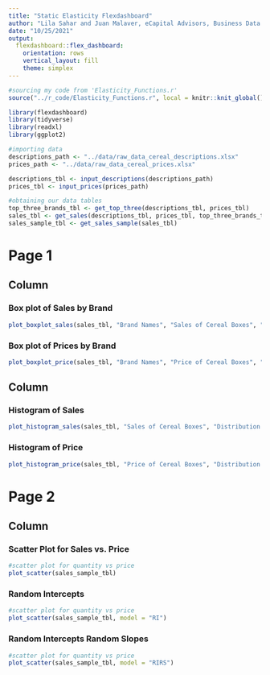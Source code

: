 ```yaml
---
title: "Static Elasticity Flexdashboard"
author: "Lila Sahar and Juan Malaver, eCapital Advisors, Business Data Science"
date: "10/25/2021"
output: 
  flexdashboard::flex_dashboard:
    orientation: rows
    vertical_layout: fill
    theme: simplex
---
```


```r
#sourcing my code from 'Elasticity_Functions.r'
source("../r_code/Elasticity_Functions.r", local = knitr::knit_global())
```

```r
library(flexdashboard)
library(tidyverse)
library(readxl)
library(ggplot2)

#importing data
descriptions_path <- "../data/raw_data_cereal_descriptions.xlsx"
prices_path <- "../data/raw_data_cereal_prices.xlsx"

descriptions_tbl <- input_descriptions(descriptions_path)
prices_tbl <- input_prices(prices_path)
```
```r
#obtaining our data tables
top_three_brands_tbl <- get_top_three(descriptions_tbl, prices_tbl)
sales_tbl <- get_sales(descriptions_tbl, prices_tbl, top_three_brands_tbl)
sales_sample_tbl <- get_sales_sample(sales_tbl)
```

Page 1
=======================================================================

Column {.tabset}
-----------------------------------------------------------------------

### Box plot of Sales by Brand

```r
plot_boxplot_sales(sales_tbl, "Brand Names", "Sales of Cereal Boxes", "Distribution of Sales by Brand")
```

### Box plot of Prices by Brand

```r
plot_boxplot_price(sales_tbl, "Brand Names", "Price of Cereal Boxes", "Distribution of Prices by Brand")
```

Column {.tabset}
-----------------------------------------------------------------------

### Histogram of Sales

```r
plot_histogram_sales(sales_tbl, "Sales of Cereal Boxes", "Distribution of Sales")
```

### Histogram of Price

```r
plot_histogram_price(sales_tbl, "Price of Cereal Boxes", "Distribution of Prices")
```

Page 2
=======================================================================

Column {.tabset}
-----------------------------------------------------------------------

### Scatter Plot for Sales vs. Price

```r
#scatter plot for quantity vs price
plot_scatter(sales_sample_tbl)
```

### Random Intercepts

```r
#scatter plot for quantity vs price
plot_scatter(sales_sample_tbl, model = "RI")
```

### Random Intercepts Random Slopes

```r
#scatter plot for quantity vs price
plot_scatter(sales_sample_tbl, model = "RIRS")
```
